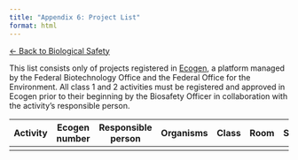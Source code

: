```yaml
---
title: "Appendix 6: Project List"
format: html
---
```


[← Back to Biological Safety](../biological-safety.qmd)


This list consists only of projects registered in [Ecogen](https://www.ecogen.admin.ch/public/), a platform managed by the Federal Biotechnology Office and the Federal Office for the Environment. All class 1 and 2 activities must be registered and approved in Ecogen prior to their beginning by the Biosafety Officer in collaboration with the activity's responsible person.

| Activity | Ecogen number | Responsible person | Organisms | Class | Room | Start | End |
| -------- | ------------- | ------------------ | --------- | ----- | ---- | ----- | --- |
|          |               |                    |           |       |      |       |     |